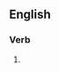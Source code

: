 ==English==

===Verb===
{{head|en|verb form}}

# {{present participle of|counterpoise|lang=en|nocat=1}}